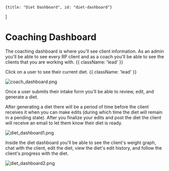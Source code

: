 

    {title: "Diet Dashboard", id: "diet-dashboard"}
]

# Coaching Dashboard 

The coaching dashboard is where you'll see client information. As an admin
you'll be able to see every RP client and as a coach you'll be able to see the
clients that you are working with. {{ className: 'lead' }}


Click on a user to see their current diet. {{ className: 'lead' }}

<Image
    src="/images/coach_dashboard.png"
    alt="coach_dashboard.png"
    width={600}
    height={1}
/>

<DietDashboard />

Once a user submits their intake form you'll be able to review, edit, and
generate a diet.

After generating a diet there will be a period of time before the client
receives it when you can make edits (during which time the diet will remain in
a pending state). After you finalize your edits and post the diet the client
will receive an email to let them know their diet is ready.


<Image 
    src="/images/diet_dashboard1.png"
    alt="diet_dashboard1.png"
    width={360}
    height={1}
/>

Inside the diet dashboard you'll be able to see the client's weight graph, chat 
with the client, edit the diet, view the diet's edit history, and follow the 
client's progress with the diet.

<Image
    src="/images/diet_dashboard2.png"
    alt="diet_dashboard2.png"
    width={360}
    height={1}
/>

